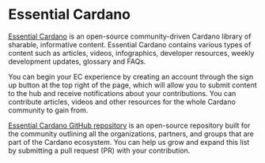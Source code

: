 # Essential Cardano

[Essential Cardano](https://www.essentialcardano.io/) is an open-source community-driven Cardano library of sharable, informative content. Essential Cardano contains various types of content such as articles, videos, infographics, developer resources, weekly development updates, glossary and FAQs.

You can begin your EC experience by creating an account through the sign up button at the top right of the page, which will allow you to submit content to the hub and receive notifications about your contributions. You can contribute articles, videos and other resources for the whole Cardano community to gain from.

[Essential Cardano GitHub repository](https://github.com/input-output-hk/essential-cardano) is an open-source repository built for the community outlining all the organizations, partners, and groups that are part of the Cardano ecosystem. You can help us grow and expand this list by submitting a pull request (PR) with your contribution.